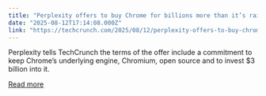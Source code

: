 ```yaml
---
title: "Perplexity offers to buy Chrome for billions more than it’s raised"
date: "2025-08-12T17:14:08.000Z"
link: "https://techcrunch.com/2025/08/12/perplexity-offers-to-buy-chrome-for-billions-more-than-its-raised/"
---
```


Perplexity tells TechCrunch the terms of the offer include a commitment to keep Chrome’s underlying engine, Chromium, open source and to invest $3 billion into it. 

[Read more](https://techcrunch.com/2025/08/12/perplexity-offers-to-buy-chrome-for-billions-more-than-its-raised/)

